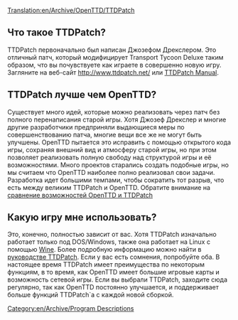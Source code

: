 [[Translation:en/Archive/OpenTTD/TTDPatch]]
{{en/Translation|origin= en/Manual/Main Page
|from  = en
|to    = ru
}}

==Что такое TTDPatch?==
TTDPatch первоначально был написан Джозефом Дрекслером. Это отличный патч, который модифицирует Transport Tycoon Deluxe таким образом, что вы почувствуете как играете в совершенно новую игру. Загляните на веб-сайт http://www.ttdpatch.net/ или [http://wiki.ttdpatch.net/tiki-index.php TTDPatch Manual].

==TTDPatch лучше чем OpenTTD?==

Существует много идей, которые можно реализовать через патч без полного перенаписания старой игры. Хотя Джозеф Дрекслер и многие другие разработчики предприняли выдающиеся меры по совершенствованию патча, многие вещи все же не могут быть улучшены. 
OpenTTD пытается это исправить с помощью открытого кода игры, сохраняя внешний вид и атмосферу старой игры, но при этом позволяет реализовать полную свободу над структурой игры и её возможностями. Много проектов старались создать подобные игры, но мы считаем что OpenTTD наиболее полно реализовал свои задачи. Разработка идет большими темпами, чтобы сократить тот разрыв, что есть между великим TTDPatch и OpenTTD. Обратите внимание на [[en/Archive/OpenTTD/Comparison of OpenTTD and TTDPatch features|сравнение возможностей OpenTTD и TTDPatch]]

==Какую игру мне использовать?==
Это, конечно, полностью зависит от вас. Хотя TTDPatch изначально работает только под DOS/Windows, также она работает на Linux с помощью [https://www.wikipedia.org/wiki/ru:Wine Wine]. Более подробную информацию можно найти в [http://wiki.ttdpatch.net/tiki-index.php?page=TTDonLinux руководстве TTDPatch]. Если у вас есть сомнения, попробуйте оба. В настоящее время TTDPatch имеет преимущества по некоторым функциям, в то время, как OpenTTD имеет большие игровые карты и возможность сетевой игры. Если вы выбрали TTDPatch, заходите сюда регулярно, так как OpenTTD постоянно улучшается, и поддерживает больше функций TTDPatch`а с каждой новой сборкой.
[[Category:en/Archive/Program Descriptions]]